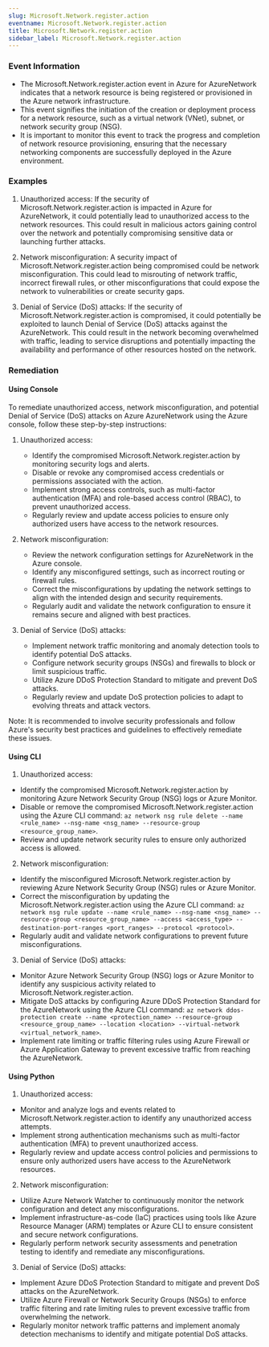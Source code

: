 ```yaml
--- 
slug: Microsoft.Network.register.action
eventname: Microsoft.Network.register.action
title: Microsoft.Network.register.action
sidebar_label: Microsoft.Network.register.action
---
```

                       
### Event Information

- The Microsoft.Network.register.action event in Azure for AzureNetwork indicates that a network resource is being registered or provisioned in the Azure network infrastructure.
- This event signifies the initiation of the creation or deployment process for a network resource, such as a virtual network (VNet), subnet, or network security group (NSG).
- It is important to monitor this event to track the progress and completion of network resource provisioning, ensuring that the necessary networking components are successfully deployed in the Azure environment.


### Examples

1. Unauthorized access: If the security of Microsoft.Network.register.action is impacted in Azure for AzureNetwork, it could potentially lead to unauthorized access to the network resources. This could result in malicious actors gaining control over the network and potentially compromising sensitive data or launching further attacks.

2. Network misconfiguration: A security impact of Microsoft.Network.register.action being compromised could be network misconfiguration. This could lead to misrouting of network traffic, incorrect firewall rules, or other misconfigurations that could expose the network to vulnerabilities or create security gaps.

3. Denial of Service (DoS) attacks: If the security of Microsoft.Network.register.action is compromised, it could potentially be exploited to launch Denial of Service (DoS) attacks against the AzureNetwork. This could result in the network becoming overwhelmed with traffic, leading to service disruptions and potentially impacting the availability and performance of other resources hosted on the network.

### Remediation

#### Using Console

To remediate unauthorized access, network misconfiguration, and potential Denial of Service (DoS) attacks on Azure AzureNetwork using the Azure console, follow these step-by-step instructions:

1. Unauthorized access:
   - Identify the compromised Microsoft.Network.register.action by monitoring security logs and alerts.
   - Disable or revoke any compromised access credentials or permissions associated with the action.
   - Implement strong access controls, such as multi-factor authentication (MFA) and role-based access control (RBAC), to prevent unauthorized access.
   - Regularly review and update access policies to ensure only authorized users have access to the network resources.

2. Network misconfiguration:
   - Review the network configuration settings for AzureNetwork in the Azure console.
   - Identify any misconfigured settings, such as incorrect routing or firewall rules.
   - Correct the misconfigurations by updating the network settings to align with the intended design and security requirements.
   - Regularly audit and validate the network configuration to ensure it remains secure and aligned with best practices.

3. Denial of Service (DoS) attacks:
   - Implement network traffic monitoring and anomaly detection tools to identify potential DoS attacks.
   - Configure network security groups (NSGs) and firewalls to block or limit suspicious traffic.
   - Utilize Azure DDoS Protection Standard to mitigate and prevent DoS attacks.
   - Regularly review and update DoS protection policies to adapt to evolving threats and attack vectors.

Note: It is recommended to involve security professionals and follow Azure's security best practices and guidelines to effectively remediate these issues.

#### Using CLI

1. Unauthorized access:
- Identify the compromised Microsoft.Network.register.action by monitoring Azure Network Security Group (NSG) logs or Azure Monitor.
- Disable or remove the compromised Microsoft.Network.register.action using the Azure CLI command: `az network nsg rule delete --name <rule_name> --nsg-name <nsg_name> --resource-group <resource_group_name>`.
- Review and update network security rules to ensure only authorized access is allowed.

2. Network misconfiguration:
- Identify the misconfigured Microsoft.Network.register.action by reviewing Azure Network Security Group (NSG) rules or Azure Monitor.
- Correct the misconfiguration by updating the Microsoft.Network.register.action using the Azure CLI command: `az network nsg rule update --name <rule_name> --nsg-name <nsg_name> --resource-group <resource_group_name> --access <access_type> --destination-port-ranges <port_ranges> --protocol <protocol>`.
- Regularly audit and validate network configurations to prevent future misconfigurations.

3. Denial of Service (DoS) attacks:
- Monitor Azure Network Security Group (NSG) logs or Azure Monitor to identify any suspicious activity related to Microsoft.Network.register.action.
- Mitigate DoS attacks by configuring Azure DDoS Protection Standard for the AzureNetwork using the Azure CLI command: `az network ddos-protection create --name <protection_name> --resource-group <resource_group_name> --location <location> --virtual-network <virtual_network_name>`.
- Implement rate limiting or traffic filtering rules using Azure Firewall or Azure Application Gateway to prevent excessive traffic from reaching the AzureNetwork.

#### Using Python

1. Unauthorized access:
- Monitor and analyze logs and events related to Microsoft.Network.register.action to identify any unauthorized access attempts.
- Implement strong authentication mechanisms such as multi-factor authentication (MFA) to prevent unauthorized access.
- Regularly review and update access control policies and permissions to ensure only authorized users have access to the AzureNetwork resources.

2. Network misconfiguration:
- Utilize Azure Network Watcher to continuously monitor the network configuration and detect any misconfigurations.
- Implement infrastructure-as-code (IaC) practices using tools like Azure Resource Manager (ARM) templates or Azure CLI to ensure consistent and secure network configurations.
- Regularly perform network security assessments and penetration testing to identify and remediate any misconfigurations.

3. Denial of Service (DoS) attacks:
- Implement Azure DDoS Protection Standard to mitigate and prevent DoS attacks on the AzureNetwork.
- Utilize Azure Firewall or Network Security Groups (NSGs) to enforce traffic filtering and rate limiting rules to prevent excessive traffic from overwhelming the network.
- Regularly monitor network traffic patterns and implement anomaly detection mechanisms to identify and mitigate potential DoS attacks.


 